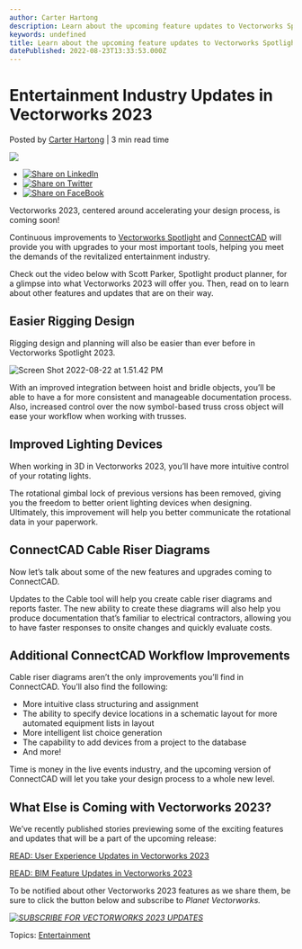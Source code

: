 ```yaml
---
author: Carter Hartong
description: Learn about the upcoming feature updates to Vectorworks Spotlight 2023 and ConnectCAD for the entertainment industry.
keywords: undefined
title: Learn about the upcoming feature updates to Vectorworks Spotlight 2023 and ConnectCAD for the entertainment industry. 
datePublished: 2022-08-23T13:33:53.000Z
---
```

  

# Entertainment Industry Updates in Vectorworks 2023

 Posted by [Carter Hartong](https://blog.vectorworks.net/author/carter-hartong) | 3 min read time 

![](https://blog.vectorworks.net/hubfs/Blog%20Images/220822_ENT%20Launch%202023/blog-1440x800.png) 

* [![Share on LinkedIn](https://2659751.fs1.hubspotusercontent-na1.net/hubfs/2659751/michaelDemo/share-LI.png)](http://www.linkedin.com/shareArticle?mini=true&url=https%3A%2F%2Fblog.vectorworks.net%2Fspotlight-and-connectcad-updates-vectorworks-2023)
* [![Share on Twitter](https://2659751.fs1.hubspotusercontent-na1.net/hubfs/2659751/michaelDemo/share-TW.png)](https://www.twitter.com/share?text=Entertainment%20Industry%20Updates%20in%20Vectorworks%202023&url=https%3A%2F%2Fblog.vectorworks.net%2Fspotlight-and-connectcad-updates-vectorworks-2023&via=PMGTweets)
* [![Share on FaceBook](https://2659751.fs1.hubspotusercontent-na1.net/hubfs/2659751/michaelDemo/share-FB.png)](https://www.facebook.com/sharer/sharer.php?u=https%3A%2F%2Fblog.vectorworks.net%2Fspotlight-and-connectcad-updates-vectorworks-2023)

Vectorworks 2023, centered around accelerating your design process, is coming soon!

Continuous improvements to [Vectorworks Spotlight](https://www.vectorworks.net/spotlight) and [ConnectCAD](https://www.vectorworks.net/connectcad) will provide you with upgrades to your most important tools, helping you meet the demands of the revitalized entertainment industry.  

Check out the video below with Scott Parker, Spotlight product planner, for a glimpse into what Vectorworks 2023 will offer you. Then, read on to learn about other features and updates that are on their way.

## Easier Rigging Design 

Rigging design and planning will also be easier than ever before in Vectorworks Spotlight 2023.

![Screen Shot 2022-08-22 at 1.51.42 PM](https://blog.vectorworks.net/hs-fs/hubfs/Blog%20Images/220822_ENT%20Launch%202023/Screen%20Shot%202022-08-22%20at%201.51.42%20PM.png?width=1440&name=Screen%20Shot%202022-08-22%20at%201.51.42%20PM.png)

With an improved integration between hoist and bridle objects, you’ll be able to have a for more consistent and manageable documentation process. Also, increased control over the now symbol-based truss cross object will ease your workflow when working with trusses.

## Improved Lighting Devices

When working in 3D in Vectorworks 2023, you’ll have more intuitive control of your rotating lights.

The rotational gimbal lock of previous versions has been removed, giving you the freedom to better orient lighting devices when designing. Ultimately, this improvement will help you better communicate the rotational data in your paperwork.

## ConnectCAD Cable Riser Diagrams

Now let’s talk about some of the new features and upgrades coming to ConnectCAD.

Updates to the Cable tool will help you create cable riser diagrams and reports faster. The new ability to create these diagrams will also help you produce documentation that’s familiar to electrical contractors, allowing you to have faster responses to onsite changes and quickly evaluate costs.

## Additional ConnectCAD Workflow Improvements

Cable riser diagrams aren’t the only improvements you’ll find in ConnectCAD. You’ll also find the following:

* More intuitive class structuring and assignment
* The ability to specify device locations in a schematic layout for more automated equipment lists in layout
* More intelligent list choice generation
* The capability to add devices from a project to the database
* And more!

Time is money in the live events industry, and the upcoming version of ConnectCAD will let you take your design process to a whole new level.

## What Else is Coming with Vectorworks 2023?

We’ve recently published stories previewing some of the exciting features and updates that will be a part of the upcoming release:

[READ: User Experience Updates in Vectorworks 2023](../../../net/vectorworks/blog/sneak-peek-user-experience-updates-in-vectorworks-2023.html)

[READ: BIM Feature Updates in Vectorworks 2023](../../../net/vectorworks/blog/bim-updates-in-vectorworks-2023.html)

To be notified about other Vectorworks 2023 features as we share them, be sure to click the button below and subscribe to _Planet Vectorworks._

_[![SUBSCRIBE FOR VECTORWORKS 2023 UPDATES](https://no-cache.hubspot.com/cta/default/3018241/7fac1a1e-9f0d-494d-8e87-ff9537016edb.png)](https://cta-redirect.hubspot.com/cta/redirect/3018241/7fac1a1e-9f0d-494d-8e87-ff9537016edb)_ 

 Topics: [Entertainment](https://blog.vectorworks.net/topic/entertainment) 

  